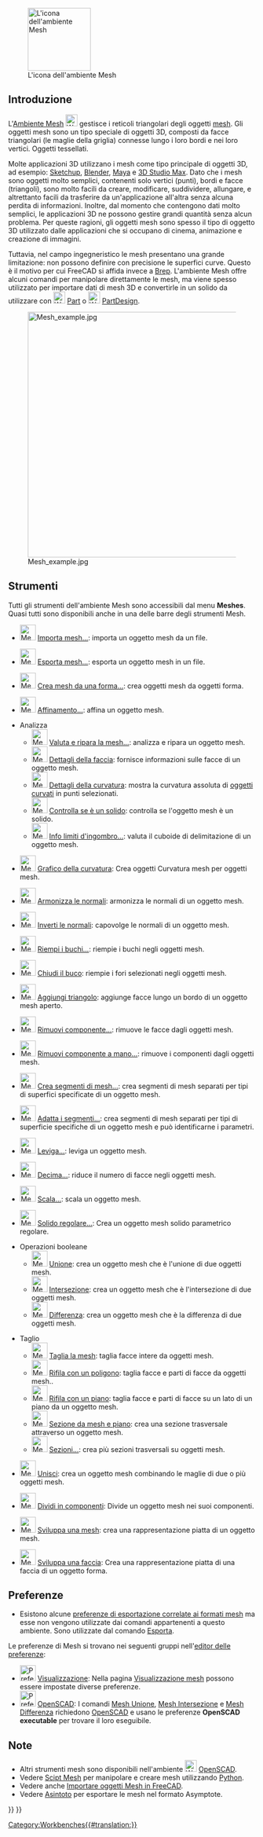<languages/>

{{Docnav/it
|[[Material_Workbench/it|Ambiente Material]]
|[[OpenSCAD_Workbench/it|Ambiente OpenSCAD]]
|IconL=Workbench_Material.svg
|IconR=Workbench_OpenSCAD.svg
}}

[[Image:Workbench_Mesh.svg|thumb|128px|L'icona dell'ambiente Mesh]]

{{TOCright}}

<span id="Introduction"></span>
==Introduzione==

<div class="mw-translate-fuzzy">
L'[[Mesh_Workbench/it|Ambiente Mesh]] [[Image:Workbench_Mesh.svg|24px]] gestisce i reticoli triangolari degli oggetti [http://en.wikipedia.org/wiki/Triangle_mesh mesh]. Gli oggetti mesh sono un tipo speciale di oggetti 3D, composti da facce triangolari (le maglie della griglia) connesse lungo i loro bordi e nei loro vertici. Oggetti tessellati.
</div>

<div class="mw-translate-fuzzy">
Molte applicazioni 3D utilizzano i mesh come tipo principale di oggetti 3D, ad esempio: [http://en.wikipedia.org/wiki/Sketchup Sketchup], [http://en.wikipedia.org/wiki/Blender_(software) Blender], [http://en.wikipedia.org/wiki/Maya_(software) Maya] e [http://en.wikipedia.org/wiki/3d_max 3D Studio Max]. Dato che i mesh sono oggetti molto semplici, contenenti solo vertici (punti), bordi e facce (triangoli), sono molto facili da creare, modificare, suddividere, allungare, e altrettanto facili da trasferire da un'applicazione all'altra senza alcuna perdita di informazioni. Inoltre, dal momento che contengono dati molto semplici, le applicazioni 3D ne possono gestire grandi quantità senza alcun problema. Per queste ragioni, gli oggetti mesh sono spesso il tipo di oggetto 3D utilizzato dalle applicazioni che si occupano di cinema, animazione e creazione di immagini.
</div>

Tuttavia, nel campo ingegneristico le mesh presentano una grande limitazione: non possono definire con precisione le superfici curve. Questo è il motivo per cui FreeCAD si affida invece a [[wikipedia:Boundary representation|Brep]]. L'ambiente Mesh offre alcuni comandi per manipolare direttamente le mesh, ma viene spesso utilizzato per importare dati di mesh 3D e convertirle in un solido da utilizzare con [[Image:Workbench_Part.svg|24px]] [[Part_Workbench/it|Part]] o [[Image:Workbench_PartDesign.svg|24px]] [[PartDesign_Workbench/it|PartDesign]].

[[Image:Mesh_example.jpg|500px]]

<span id="Tools"></span>
==Strumenti==

Tutti gli strumenti dell'ambiente Mesh sono accessibili dal menu '''Meshes'''. Quasi tutti sono disponibili anche in una delle barre degli strumenti Mesh.

* [[Image:Mesh_Import.svg|32px]] [[Mesh_Import/it|Importa mesh...]]: importa un oggetto mesh da un file.

* [[Image:Mesh_Export.svg|32px]] [[Mesh_Export/it|Esporta mesh...]]: esporta un oggetto mesh in un file.

* [[Image:Mesh_FromPartShape.svg|32px]] [[Mesh_FromPartShape/it|Crea mesh da una forma...]]: crea oggetti mesh da oggetti forma.

* [[Image:Mesh_RemeshGmsh.svg|32px]] [[Mesh_RemeshGmsh/it|Affinamento...]]: affina un oggetto mesh.

*Analizza
** [[Image:Mesh_Evaluation.svg|32px]] [[Mesh_Evaluation/it|Valuta e ripara la mesh...]]: analizza e ripara un oggetto mesh.
** [[Image:Mesh_EvaluateFacet.svg|32px]] [[Mesh_EvaluateFacet/it|Dettagli della faccia]]: fornisce informazioni sulle facce di un oggetto mesh.
** [[Image:Mesh_CurvatureInfo.svg|32px]] [[Mesh_CurvatureInfo/it|Dettagli della curvatura]]: mostra la curvatura assoluta di [[Mesh_VertexCurvature/it|oggetti curvati]] in punti selezionati.
** [[Image:Mesh_EvaluateSolid.svg|32px]] [[Mesh EvaluateSolid/it|Controlla se è un solido]]: controlla se l'oggetto mesh è un solido.
** [[Image:Mesh_BoundingBox.svg|32px]] [[Mesh BoundingBox/it|Info limiti d'ingombro...]]: valuta il cuboide di delimitazione di un oggetto mesh.

* [[Image:Mesh_VertexCurvature.svg|32px]] [[Mesh_VertexCurvature/it|Grafico della curvatura]]: Crea oggetti Curvatura mesh per oggetti mesh.

* [[Image:Mesh_HarmonizeNormals.svg|32px]] [[Mesh_HarmonizeNormals/it|Armonizza le normali]]: armonizza le normali di un oggetto mesh.

* [[Image:Mesh_FlipNormals.svg|32px]] [[Mesh_FlipNormals/it|Inverti le normali]]: capovolge le normali di un oggetto mesh.

* [[Image:Mesh_FillupHoles.svg|32px]] [[Mesh_FillupHoles/it|Riempi i buchi...]]: riempie i buchi negli oggetti mesh.

* [[Image:Mesh_FillInteractiveHole.svg|32px]] [[Mesh_FillInteractiveHole/it|Chiudi il buco]]: riempie i fori selezionati negli oggetti mesh.

* [[Image:Mesh_AddFacet.svg|32px]] [[Mesh_AddFacet/it|Aggiungi triangolo]]: aggiunge facce lungo un bordo di un oggetto mesh aperto.

* [[Image:Mesh_RemoveComponents.svg|32px]] [[Mesh_RemoveComponents/it|Rimuovi componente...]]: rimuove le facce dagli oggetti mesh.

* [[Image:Mesh_RemoveCompByHand.svg|32px]] [[Mesh_RemoveCompByHand/it|Rimuovi componente a mano...]]: rimuove i componenti dagli oggetti mesh.

* [[Image:Mesh_Segmentation.svg|32px]] [[Mesh_Segmentation/it|Crea segmenti di mesh...]]: crea segmenti di mesh separati per tipi di superfici specificate di un oggetto mesh.

* [[Image:Mesh_SegmentationBestFit.svg|32px]] [[Mesh_SegmentationBestFit/it|Adatta i segmenti...]]: crea segmenti di mesh separati per tipi di superficie specifiche di un oggetto mesh e può identificarne i parametri.

* [[Image:Mesh_Smoothing.svg|32px]] [[Mesh_Smoothing/it|Leviga...]]: leviga un oggetto mesh.

* [[Image:Mesh_Decimating.svg|32px]] [[Mesh_Decimating/it|Decima...]]: riduce il numero di facce negli oggetti mesh.

* [[Image:Mesh_Scale.svg|32px]] [[Mesh_Scale/it|Scala...]]: scala un oggetto mesh.

* [[Image:Mesh_BuildRegularSolid.svg|32px]] [[Mesh_BuildRegularSolid/it|Solido regolare...]]: Crea un oggetto mesh solido parametrico regolare.

*Operazioni booleane
** [[Image:Mesh_Union.svg|32px]] [[Mesh Union/it|Unione]]: crea un oggetto mesh che è l'unione di due oggetti mesh.
** [[Image:Mesh_Intersection.svg|32px]] [[Mesh Intersection/it|Intersezione]]: crea un oggetto mesh che è l'intersezione di due oggetti mesh.
** [[Image:Mesh_Difference.svg|32px]] [[Mesh Difference/it|Differenza]]: crea un oggetto mesh che è la differenza di due oggetti mesh.

*Taglio
** [[Image:Mesh_PolyCut.svg|32px]] [[Mesh_PolyCut/it|Taglia la mesh]]: taglia facce intere da oggetti mesh.
** [[Image:Mesh_PolyTrim.svg|32px]] [[Mesh_PolyTrim/it|Rifila con un poligono]]: taglia facce e parti di facce da oggetti mesh..
** [[Image:Mesh_TrimByPlane.svg|32px]] [[Mesh_TrimByPlane/it|Rifila con un piano]]: taglia facce e parti di facce su un lato di un piano da un oggetto mesh.
** [[Image:Mesh_SectionByPlane.svg|32px]] [[Mesh_SectionByPlane/it|Sezione da mesh e piano]]: crea una sezione trasversale attraverso un oggetto mesh.
** [[Image:Mesh_CrossSections.svg|32px]] [[Mesh_CrossSections/it|Sezioni...]]: crea più sezioni trasversali su oggetti mesh.

* [[Image:Mesh_Merge.svg|32px]] [[Mesh_Merge/it|Unisci]]: crea un oggetto mesh combinando le maglie di due o più oggetti mesh.

* [[Image:Mesh_SplitComponents.svg|32px]] [[Mesh_SplitComponents/it|Dividi in componenti]]: Divide un oggetto mesh nei suoi componenti.

* [[Image:MeshPart_CreateFlatMesh.svg|32px]] [[MeshPart_CreateFlatMesh/it|Sviluppa una mesh]]: crea una rappresentazione piatta di un oggetto mesh.

* [[Image:MeshPart_CreateFlatFace.svg|32px]] [[MeshPart_CreateFlatFace/it|Sviluppa una faccia]]: Crea una rappresentazione piatta di una faccia di un oggetto forma.

<span id="Preferences"></span>
==Preferenze==

* Esistono alcune [[Import_Export_Preferences/it#Formati mesh|preferenze di esportazione correlate ai formati mesh]] ma esse non vengono utilizzate dai comandi appartenenti a questo ambiente. Sono utilizzate dal comando [[Std_Export/it|Esporta]].

Le preferenze di Mesh si trovano nei seguenti gruppi nell'[[Preferences_Editor/it|editor delle preferenze]]:
* [[Image:Preferences-display.svg|32px]] [[Preferences_Editor/it#Visualizzazione|Visualizzazione]]: Nella pagina [[Preferences_Editor/it#Visualizzazione mesh|Visualizzazione mesh]] possono essere impostate diverse preferenze.
* [[Image:Preferences-openscad.svg|32px]] [[OpenSCAD_Preferences/it|OpenSCAD]]: I comandi [[Mesh_Union/it|Mesh Unione]], [[Mesh_Intersection/it|Mesh Intersezione]] e [[Mesh_Difference/it|Mesh Differenza]] richiedono [http://www.openscad.org/ OpenSCAD] e usano le preferenze '''OpenSCAD executable''' per trovare il loro eseguibile.

<span id="Notes"></span>
==Note==

* Altri strumenti mesh sono disponibili nell'ambiente [[Image:Workbench_OpenSCAD.svg|24px]] [[OpenSCAD_Workbench/it|OpenSCAD]].
* Vedere [[Mesh_Scripting/it|Scipt Mesh]] per manipolare e creare mesh utilizzando [[Python/it|Python]].
* Vedere anche [[FreeCAD_and_Mesh_Import/it|Importare oggetti Mesh in FreeCAD]].
* Vedere [[Asymptote/it|Asintoto]] per esportare le mesh nel formato Asymptote.


{{Docnav/it
|[[Material_Workbench/it|Ambiente Material]]
|[[OpenSCAD_Workbench/it|Ambiente OpenSCAD]]
|IconL=Workbench_Material.svg
|IconR=Workbench_OpenSCAD.svg
}}

{{Mesh Tools navi{{#translation:}}}}
{{Userdocnavi{{#translation:}}}}
[[Category:Workbenches{{#translation:}}]]
